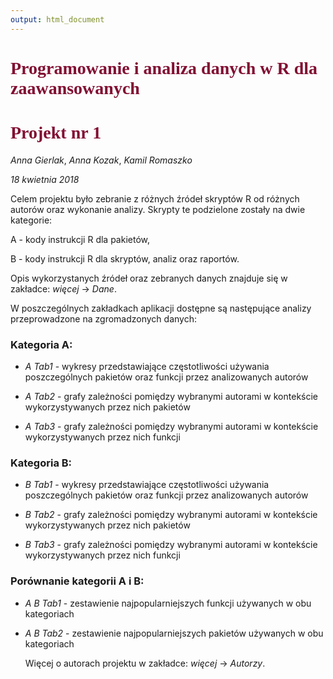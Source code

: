 ---
output: html_document
---


# <span style="color:rgb(129,15,50)"><font face="comic sans ms">**Programowanie i analiza danych w R dla zaawansowanych**</font></span>

# <span style="color:rgb(129,15,50)"><font face="comic sans ms">**Projekt nr 1**</font></span>


  *Anna Gierlak*, *Anna Kozak*, *Kamil Romaszko*
  

  *18 kwietnia 2018*




  Celem projektu było zebranie z różnych źródeł skryptów R od różnych autorów oraz wykonanie analizy. Skrypty te podzielone zostały na dwie kategorie:

A - kody instrukcji R dla pakietów,

B - kody instrukcji R dla skryptów, analiz oraz raportów.

Opis wykorzystanych źródeł oraz zebranych danych znajduje się w zakładce: *więcej* -> *Dane*.

W poszczególnych zakładkach aplikacji dostępne są następujące analizy przeprowadzone na zgromadzonych danych:

### Kategoria A:

- *A Tab1* - wykresy przedstawiające częstotliwości używania poszczególnych pakietów oraz funkcji przez analizowanych autorów

- *A Tab2* - grafy zależności pomiędzy wybranymi autorami w kontekście wykorzystywanych przez nich pakietów

- *A Tab3* - grafy zależności pomiędzy wybranymi autorami w kontekście wykorzystywanych przez nich funkcji


### Kategoria B:

- *B Tab1* - wykresy przedstawiające częstotliwości używania poszczególnych pakietów oraz funkcji przez analizowanych autorów

- *B Tab2* - grafy zależności pomiędzy wybranymi autorami w kontekście wykorzystywanych przez nich pakietów

- *B Tab3* - grafy zależności pomiędzy wybranymi autorami w kontekście wykorzystywanych przez nich funkcji


### Porównanie kategorii A i B:

- *A B Tab1* - zestawienie najpopularniejszych funkcji używanych w obu kategoriach

- *A B Tab2* - zestawienie najpopularniejszych pakietów używanych w obu kategoriach


  Więcej o autorach projektu w zakładce: *więcej* -> *Autorzy*.